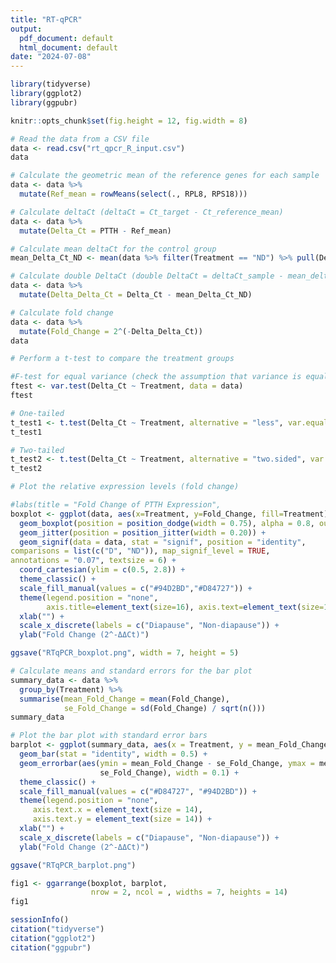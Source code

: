 ```yaml
---
title: "RT-qPCR"
output:
  pdf_document: default
  html_document: default
date: "2024-07-08"
---
```


```r
library(tidyverse)
library(ggplot2)
library(ggpubr)
```

```r
knitr::opts_chunk$set(fig.height = 12, fig.width = 8)
```

```r
# Read the data from a CSV file
data <- read.csv("rt_qpcr_R_input.csv")
data
```

```r
# Calculate the geometric mean of the reference genes for each sample
data <- data %>%
  mutate(Ref_mean = rowMeans(select(., RPL8, RPS18)))

# Calculate deltaCt (deltaCt = Ct_target - Ct_reference_mean)
data <- data %>%
  mutate(Delta_Ct = PTTH - Ref_mean)

# Calculate mean deltaCt for the control group
mean_Delta_Ct_ND <- mean(data %>% filter(Treatment == "ND") %>% pull(Delta_Ct))

# Calculate double DeltaCt (double DeltaCt = deltaCt_sample - mean_deltaCt_ND)
data <- data %>%
  mutate(Delta_Delta_Ct = Delta_Ct - mean_Delta_Ct_ND)

# Calculate fold change
data <- data %>%
  mutate(Fold_Change = 2^(-Delta_Delta_Ct))
data
```

```r
# Perform a t-test to compare the treatment groups

#F-test for equal variance (check the assumption that variance is equal between the two groups)
ftest <- var.test(Delta_Ct ~ Treatment, data = data)
ftest

# One-tailed
t_test1 <- t.test(Delta_Ct ~ Treatment, alternative = "less", var.equal = TRUE, data = data)
t_test1

# Two-tailed
t_test2 <- t.test(Delta_Ct ~ Treatment, alternative = "two.sided", var.equal = TRUE, data = data)
t_test2
```

```r
# Plot the relative expression levels (fold change)

#labs(title = "Fold Change of PTTH Expression",
boxplot <- ggplot(data, aes(x=Treatment, y=Fold_Change, fill=Treatment)) + 
  geom_boxplot(position = position_dodge(width = 0.75), alpha = 0.8, outlier.color=NA)+
  geom_jitter(position = position_jitter(width = 0.20)) +
  geom_signif(data = data, stat = "signif", position = "identity",
comparisons = list(c("D", "ND")), map_signif_level = TRUE,
annotations = "0.07", textsize = 6) +
  coord_cartesian(ylim = c(0.5, 2.8)) +
  theme_classic() +
  scale_fill_manual(values = c("#94D2BD","#D84727")) +
  theme(legend.position = "none", 
        axis.title=element_text(size=16), axis.text=element_text(size=14)) +
  xlab("") +
  scale_x_discrete(labels = c("Diapause", "Non-diapause")) +
  ylab("Fold Change (2^-ΔΔCt)")

ggsave("RTqPCR_boxplot.png", width = 7, height = 5)

# Calculate means and standard errors for the bar plot
summary_data <- data %>%
  group_by(Treatment) %>%
  summarise(mean_Fold_Change = mean(Fold_Change), 
            se_Fold_Change = sd(Fold_Change) / sqrt(n()))
summary_data

# Plot the bar plot with standard error bars
barplot <- ggplot(summary_data, aes(x = Treatment, y = mean_Fold_Change, fill = Treatment)) +
  geom_bar(stat = "identity", width = 0.5) + 
  geom_errorbar(aes(ymin = mean_Fold_Change - se_Fold_Change, ymax = mean_Fold_Change +
                    se_Fold_Change), width = 0.1) +
  theme_classic() +
  scale_fill_manual(values = c("#D84727", "#94D2BD")) +
  theme(legend.position = "none",
     axis.text.x = element_text(size = 14),
     axis.text.y = element_text(size = 14)) +
  xlab("") +
  scale_x_discrete(labels = c("Diapause", "Non-diapause")) +
  ylab("Fold Change (2^-ΔΔCt)")

ggsave("RTqPCR_barplot.png")

fig1 <- ggarrange(boxplot, barplot,
                  nrow = 2, ncol = , widths = 7, heights = 14)
fig1

sessionInfo()
citation("tidyverse")
citation("ggplot2")
citation("ggpubr")
```